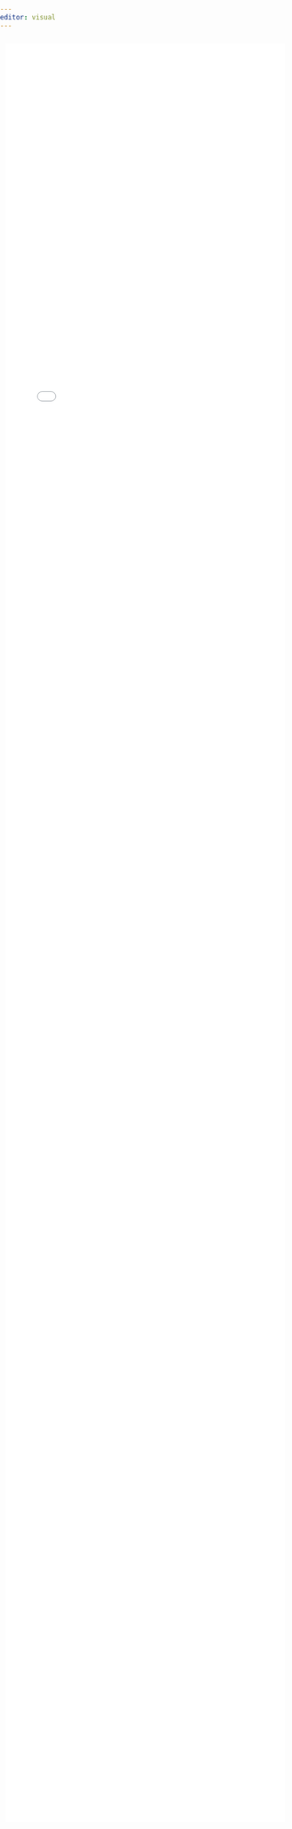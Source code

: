 ```yaml
---
editor: visual
---
```


```{=html}
<!DOCTYPE html>
<html lang="en">
<head>
    <meta charset="UTF-8">
    <meta name="viewport" content="width=device-width, initial-scale=1.0">
    <title>Mobile-Friendly PDF Viewer</title>
    <style>
        body {
            font-family: Arial, sans-serif;
            margin: 0;
            padding: 0;
            box-sizing: border-box;
        }
        .pdf-container {
            width: 100%;
            max-width: 1200px;
            margin: 0 auto;
            padding: 10px;
        }
        .pdf-embed {
            width: 100%;
            height: 80vh; /* Occupy 80% of the viewport height */
            border: none;
        }
        .download-link {
            display: block;
            text-align: center;
            margin: 15px 0;
            text-decoration: none;
            color: white;
            background-color: #007bff;
            padding: 10px 15px;
            border-radius: 5px;
            font-size: 16px;
        }
        .download-link:hover {
            background-color: #0056b3;
        }
    </style>
</head>
<body>
    <div class="pdf-container">
        <!-- Download Button -->
        <!--<a href="Nish_120824_CV.pdf" download class="download-link">Download PDF</a> -->
        
        <!-- PDF Viewer -->
        <embed src="Nish_120824_CV.pdf" class="pdf-embed">
    </div>
</body>
</html>

```
